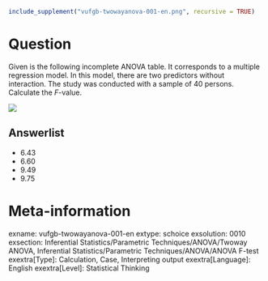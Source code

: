```{r, echo = FALSE, results = "hide"}
include_supplement("vufgb-twowayanova-001-en.png", recursive = TRUE)
```

Question
========
Given is the following incomplete ANOVA table. It corresponds to a multiple regression model. In this model, there are two predictors without interaction. The study was conducted with a sample of 40 persons. Calculate the *F*-value.

![](vufgb-twowayanova-001-en.png)

Answerlist
----------
* 6.43
* 6.60
* 9.49
* 9.75

Meta-information
================
exname: vufgb-twowayanova-001-en
extype: schoice
exsolution: 0010
exsection: Inferential Statistics/Parametric Techniques/ANOVA/Twoway ANOVA, Inferential Statistics/Parametric Techniques/ANOVA/ANOVA F-test
exextra[Type]: Calculation, Case, Interpreting output
exextra[Language]: English
exextra[Level]: Statistical Thinking